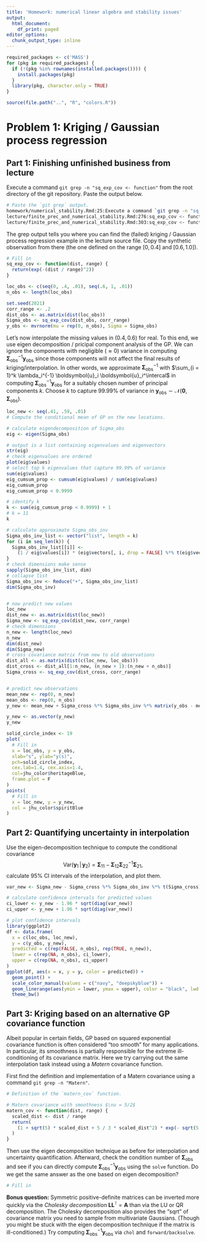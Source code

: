 ```yaml
---
title: 'Homework: numerical linear algebra and stability issues'
output:
  html_document:
    df_print: paged
editor_options:
  chunk_output_type: inline
---
```


```r
required_packages <- c('MASS')
for (pkg in required_packages) {
  if (!(pkg %in% rownames(installed.packages()))) {
    install.packages(pkg)
  }
  library(pkg, character.only = TRUE)
}

source(file.path("..", "R", "colors.R"))
```


# Problem 1: Kriging / Gaussian process regression

## Part 1: Finishing unfinished business from lecture

Execute a command `git grep -n "sq_exp_cov <- function"` from the root directory of the git repository.
Paste the output below.

```zsh
# Paste the `git grep` output.
homework/numerical_stability.Rmd:25:Execute a command `git grep -n "sq_exp_cov <- function"` from the root directory of the git repository.
lecture/finite_prec_and_numerical_stability.Rmd:276:sq_exp_cov <- function(dist, range) {
lecture/finite_prec_and_numerical_stability.Rmd:303:sq_exp_cov <- function(dist, range) {
```

The grep output tells you where you can find the (failed) kriging / Gaussian process regression example in the lecture source file.
Copy the synthetic observation from there (the one defined on the range $[0, 0.4]$ and $[0.6, 1.0]$).

```r
# Fill in
sq_exp_cov <- function(dist, range) {
  return(exp(-(dist / range)^2))
}

loc_obs <- c(seq(0, .4, .01), seq(.6, 1, .01))
n_obs <- length(loc_obs)

set.seed(2021)
corr_range <- .2
dist_obs <- as.matrix(dist(loc_obs))
Sigma_obs <- sq_exp_cov(dist_obs, corr_range)
y_obs <- mvrnorm(mu = rep(0, n_obs), Sigma = Sigma_obs)
```

Let's now interpolate the missing values in $(0.4, 0.6)$ for real.
To this end, we use eigen decomposition / pricipal component analysis of the GP.
We can ignore the components with negligible ($\approx 0$) variance in computing $\boldsymbol{\Sigma}_{\textrm{obs}}^{-1} \boldsymbol{y}_{\textrm{obs}}$ since those components will not affect the final results of kriging/interpolation.
In other words, we approximate $\boldsymbol{\Sigma}_{\textrm{obs}}^{-1}$ with $\sum_{i = 1}^k \lambda_i^{-1} \boldsymbol{u}_i \boldsymbol{u}_i^\intercal$ in computing $\boldsymbol{\Sigma}_{\textrm{obs}}^{-1} \boldsymbol{y}_{\textrm{obs}}$ for a suitably chosen number of principal components $k$.
Choose $k$ to capture $99.99$\% of variance in $\boldsymbol{y}_{\textrm{obs}} \sim \mathcal{N}(\boldsymbol{0}, \boldsymbol{\Sigma}_{\textrm{obs}})$.

```r
loc_new <- seq(.41, .59, .01)
# Compute the conditional mean of GP on the new locations.

# calculate eigendecomposition of Sigma_obs
eig <- eigen(Sigma_obs)

# output is a list containing eigenvalues and eigenvectors
str(eig)
# check eigenvalues are ordered
plot(eig$values)
# select top k eigenvalues that capture 99.99% of variance
sum(eig$values)
eig_cumsum_prop <- cumsum(eig$values) / sum(eig$values)
eig_cumsum_prop
eig_cumsum_prop < 0.9999

# identify k
k <- sum(eig_cumsum_prop < 0.9999) + 1
# k = 11
k

# calculate approximate Sigma_obs_inv
Sigma_obs_inv_list <- vector("list", length = k)
for (i in seq_len(k)) {
  Sigma_obs_inv_list[[i]] <- 
    (1 / eig$values[i]) * (eig$vectors[, i, drop = FALSE] %*% t(eig$vectors[, i, drop = FALSE]))
}
# check dimensions make sense
sapply(Sigma_obs_inv_list, dim)
# collapse list
Sigma_obs_inv <- Reduce("+", Sigma_obs_inv_list)
dim(Sigma_obs_inv)


# now predict new values
loc_new
dist_new <- as.matrix(dist(loc_new))
Sigma_new <- sq_exp_cov(dist_new, corr_range)
# check dimensions
n_new <- length(loc_new)
n_new
dim(dist_new)
dim(Sigma_new)
# cross covariance matrix from new to old observations
dist_all <- as.matrix(dist(c(loc_new, loc_obs)))
dist_cross <- dist_all[1:n_new, (n_new + 1):(n_new + n_obs)]
Sigma_cross <- sq_exp_cov(dist_cross, corr_range)


# predict new observations
mean_new <- rep(0, n_new)
mean_obs <- rep(0, n_obs)
y_new <- mean_new + Sigma_cross %*% Sigma_obs_inv %*% matrix(y_obs - mean_obs, ncol = 1)

y_new <- as.vector(y_new)
y_new
```

```r
solid_circle_index <- 19
plot(
  # Fill in
  x = loc_obs, y = y_obs, 
  xlab="s", ylab="y(s)", 
  pch=solid_circle_index,
  cex.lab=1.4, cex.axis=1.4, 
  col=jhu_color$heritageBlue, 
  frame.plot = F
)
points(
  # Fill in
  x = loc_new, y = y_new, 
  col = jhu_color$spiritBlue
)
```

## Part 2: Quantifying uncertainty in interpolation
Use the eigen-decomposition technique to compute the conditional covariance 
$$\textrm{Var}(\boldsymbol{y}_1 \, | \, \boldsymbol{y}_2)
  = \boldsymbol{\Sigma}_{11} - \boldsymbol{\Sigma}_{12} \boldsymbol{\Sigma}_{22}^{-1} \boldsymbol{\Sigma}_{21},$$
calculate 95% CI intervals of the interpolation, and plot them.

```r
var_new <- Sigma_new - Sigma_cross %*% Sigma_obs_inv %*% t(Sigma_cross)

# calculate confidence intervals for predicted values
ci_lower <- y_new - 1.96 * sqrt(diag(var_new))
ci_upper <- y_new + 1.96 * sqrt(diag(var_new))

# plot confidence intervals
library(ggplot2)
df <- data.frame(
  x = c(loc_obs, loc_new), 
  y = c(y_obs, y_new), 
  predicted = c(rep(FALSE, n_obs), rep(TRUE, n_new)), 
  lower = c(rep(NA, n_obs), ci_lower), 
  upper = c(rep(NA, n_obs), ci_upper)
)
ggplot(df, aes(x = x, y = y, color = predicted)) + 
  geom_point() + 
  scale_color_manual(values = c("navy", "deepskyblue")) + 
  geom_linerange(aes(ymin = lower, ymax = upper), color = "black", lwd = 0.4) + 
  theme_bw()
```

## Part 3: Kriging based on an alternative GP covariance function

Albeit popular in certain fields, GP based on squared exponential covariance function is often considered "too smooth" for many applications.
In particular, its smoothness is partially responsible for the extreme ill-conditioning of its covariance matrix. 
Here we try carrying out the same interpolation task instead using a _Matern_ covariance function. 

First find the definition and implementation of a Matern covariance using a command `git grep -n "Matern"`.

```r
# Definition of the `matern_cov` function.

# Matern covariance with smoothness $\nu = 5/2$
matern_cov <- function(dist, range) { 
  scaled_dist <- dist / range
  return(
    (1 + sqrt(5) * scaled_dist + 5 / 3 * scaled_dist^2) * exp(- sqrt(5) * scaled_dist)
  )
}
```

Then use the eigen decomposition technique as before for interpolation and uncertainty quantification.
Afterward, check the condition number of $\boldsymbol{\Sigma}_{\textrm{obs}}$ and see if you can directly compute $\boldsymbol{\Sigma}_{\textrm{obs}}^{-1} \boldsymbol{y}_{\textrm{obs}}$ using the `solve` function.
Do we get the same answer as the one based on eigen decomposition?

```r
# Fill in
```

**Bonus question:** Symmetric positive-definite matrices can be inverted more quickly via the _Cholesky decomposition_ $\boldsymbol{L} \boldsymbol{L}^\intercal = \boldsymbol{A}$ than via the LU or QR decomposition. 
<!-- The LU decomposition takes $O(2 n^3 / 3)$, QR $O(4 n^3 / 3)$, and Cholesky $O(n^3 / 3)$ operations. -->
The Cholesky decomposition also provides the "sqrt" of covariance matrix you need to sample from multivariate Gaussians.
(Though you might be stuck with the eigen decomposition technique if the matrix is ill-conditioned.)
Try computing $\boldsymbol{\Sigma}_{\textrm{obs}}^{-1} \boldsymbol{y}_{\textrm{obs}}$ via `chol` and `forward/backsolve`.